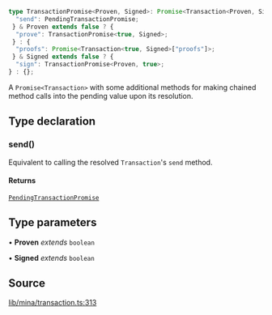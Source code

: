 ```ts
type TransactionPromise<Proven, Signed>: Promise<Transaction<Proven, Signed>> & {
  "send": PendingTransactionPromise;
 } & Proven extends false ? {
  "prove": TransactionPromise<true, Signed>;
 } : {
  "proofs": Promise<Transaction<true, Signed>["proofs"]>;
 } & Signed extends false ? {
  "sign": TransactionPromise<Proven, true>;
} : {};
```

A `Promise<Transaction>` with some additional methods for making chained method calls
into the pending value upon its resolution.

## Type declaration

### send()

Equivalent to calling the resolved `Transaction`'s `send` method.

#### Returns

[`PendingTransactionPromise`](../namespaces/Mina/type-aliases/PendingTransactionPromise.mdx)

## Type parameters

• **Proven** *extends* `boolean`

• **Signed** *extends* `boolean`

## Source

[lib/mina/transaction.ts:313](https://github.com/o1-labs/o1js/blob/72b8e2c2b9aaba4b5c12257bdd63dfe2676a3d99/src/lib/mina/transaction.ts#L313)
